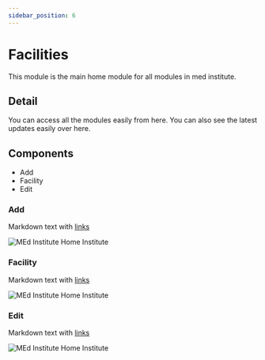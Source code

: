 ```yaml
---
sidebar_position: 6
---
```


# Facilities

This module is the main home module for all modules in med institute. 

## Detail

You can access all the modules easily from here. You can also see the latest updates easily over here. 

## Components

  - Add
  - Facility
  - Edit

### Add

Markdown text with [links](./hello.md)

![MEd Institute Home Institute](/img/medinsthomeinst.png)

### Facility

Markdown text with [links](./hello.md)

![MEd Institute Home Institute](/img/medinsthomeinst.png)

### Edit

Markdown text with [links](./hello.md)

![MEd Institute Home Institute](/img/medinsthomeinst.png)
